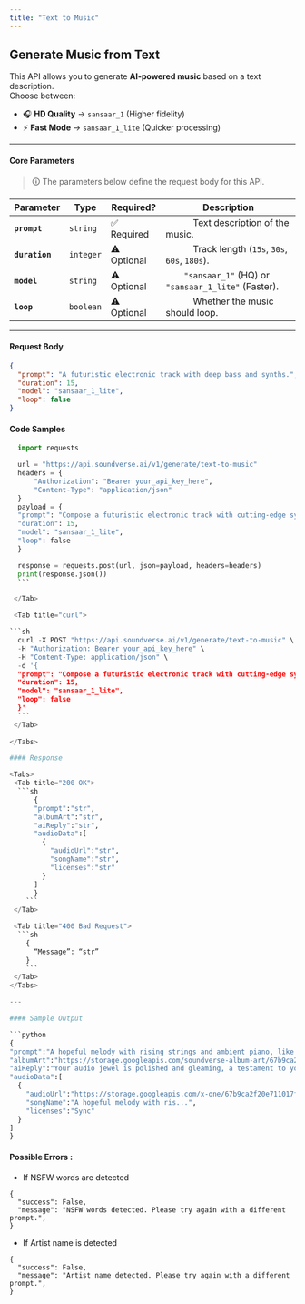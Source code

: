 ```yaml
---
title: "Text to Music"
---
```


## Generate Music from Text

This API allows you to generate **AI-powered music** based on a text description.  
Choose between:

- 🎧 **HD Quality** → `sansaar_1` (Higher fidelity)
- ⚡ **Fast Mode** → `sansaar_1_lite` (Quicker processing)

---

#### **Core Parameters**

> 🛈 The parameters below define the request body for this API.

| Parameter      | Type      | Required?   | Description                                                      |
| -------------- | --------- | ----------- | ---------------------------------------------------------------- |
| **`prompt`**   | `string`  | ✅ Required | &#x2003;&emsp;&emsp;Text description of the music.               |
| **`duration`** | `integer` | ⚠️ Optional | &#x2003;&emsp;&emsp;Track length (`15s`, `30s`, `60s`, `180s`).  |
| **`model`**    | `string`  | ⚠️ Optional | &#x2003;&emsp;`"sansaar_1"` (HQ) or `"sansaar_1_lite"` (Faster). |
| **`loop`**     | `boolean` | ⚠️ Optional | &#x2003;&emsp;&emsp;Whether the music should loop.               |

---

#### **Request Body**

<div className="bg-gray-100 dark:bg-gray-800 p-3 rounded-md">
  
```json
{
  "prompt": "A futuristic electronic track with deep bass and synths.",
  "duration": 15,
  "model": "sansaar_1_lite",
  "loop": false
}
```
</div>

#### Code Samples

<Tabs>
  <Tab title="python" >
  
  ```python
    import requests

    url = "https://api.soundverse.ai/v1/generate/text-to-music"
    headers = {
        "Authorization": "Bearer your_api_key_here",
        "Content-Type": "application/json"
    }
    payload = {
    "prompt": "Compose a futuristic electronic track with cutting-edge synth sounds and pulsing beats.",
    "duration": 15,
    "model": "sansaar_1_lite",
    "loop": false
    }

    response = requests.post(url, json=payload, headers=headers)
    print(response.json())
    ```

   </Tab>

   <Tab title="curl">
  
  ```sh
    curl -X POST "https://api.soundverse.ai/v1/generate/text-to-music" \
    -H "Authorization: Bearer your_api_key_here" \
    -H "Content-Type: application/json" \
    -d '{
    "prompt": "Compose a futuristic electronic track with cutting-edge synth sounds and pulsing beats.",
    "duration": 15,
    "model": "sansaar_1_lite",
    "loop": false
    }'
    ```
   </Tab>
   
</Tabs>

#### Response

<Tabs>
   <Tab title="200 OK">
    ```sh
        {
        "prompt":"str",
        "albumArt":"str",
        "aiReply":"str",
        "audioData":[
          {
            "audioUrl":"str",
            "songName":"str",
            "licenses":"str"
          }
        ]
        }
      ```
   </Tab>

   <Tab title="400 Bad Request">
    ```sh
      {
        “Message”: “str”
      }
      ```
   </Tab>
</Tabs>

---

#### Sample Output

```python
{
  "prompt":"A hopeful melody with rising strings and ambient piano, like the end of a movie when the hero finds peace.",
  "albumArt":"https://storage.googleapis.com/soundverse-album-art/67b9ca2f20e711017fc1b6c5/67b9ca2f20e711017fc1b6c5/20250413130229_00000_album_cover_art_for_A_hopeful_melody_with_rising_strings_and_ambient_piano_like_the_end_of_a_movie_when_the_hero_finds_peace.png",
  "aiReply":"Your audio jewel is polished and gleaming, a testament to your artistic prowess. Unleash its melodies and watch the world listen in awe.",
  "audioData":[
    {
      "audioUrl":"https://storage.googleapis.com/x-one/67b9ca2f20e711017fc1b6c5/67b9ca2f20e711017fc1b6c5/xone20250413130323ltyxhk5r.wav",
      "songName":"A hopeful melody with ris...",
      "licenses":"Sync"
    }
  ]
}
```

#### Possible Errors :

- If NSFW words are detected

```
{
  "success": False,
  "message": "NSFW words detected. Please try again with a different prompt.",
}
```

- If Artist name is detected

```
{
  "success": False,
  "message": "Artist name detected. Please try again with a different prompt.",
}
```
